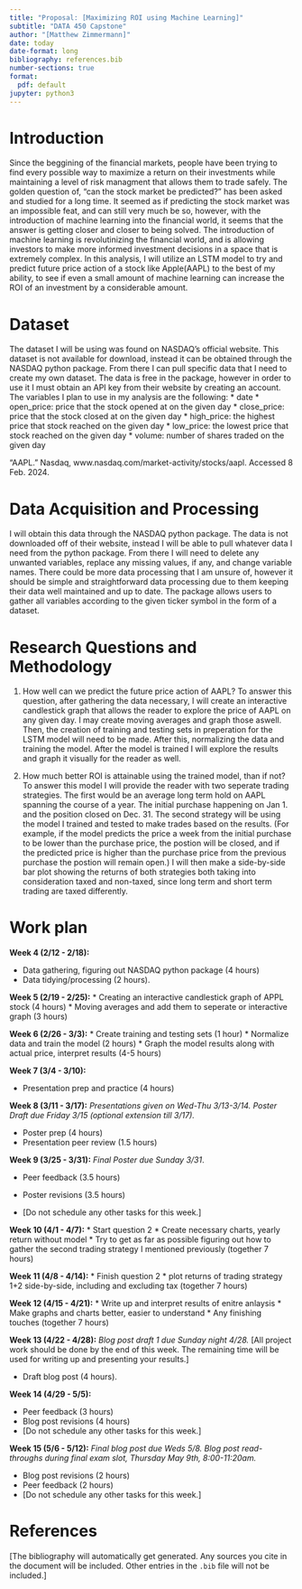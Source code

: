 ```yaml
---
title: "Proposal: [Maximizing ROI using Machine Learning]"
subtitle: "DATA 450 Capstone"
author: "[Matthew Zimmermann]"
date: today
date-format: long
bibliography: references.bib
number-sections: true
format:
  pdf: default
jupyter: python3
---
```


# Introduction

Since the beggining of the financial markets, people have been trying to find every possible way to maximize a return on their investments while maintaining a level of risk managment that allows them to trade safely. The golden question of, "can the stock market be predicted?" has been asked and studied for a long time. It seemed as if predicting the stock market was an impossible feat, and can still very much be so, however, with the introduction of machine learning into the financial world, it seems that the answer is getting closer and closer to being solved. The introduction of machine learning is revolutinizing the financial world, and is allowing investors to make more informed investment decisions in a space that is extremely complex. In this analysis, I will utilize an LSTM model to try and predict future price action of a stock like Apple(AAPL) to the best of my ability, to see if even a small amount of machine learning can increase the ROI of an investment by a considerable amount.

# Dataset

The dataset I will be using was found on NASDAQ's official website. This dataset is not available for download, instead it can be obtained through the NASDAQ python package. From there I can pull specific data that I need to create my own dataset. The data is free in the package, however in order to use it I must obtain an API key from their website by creating an account. The variables I plan to use in my analysis are the following:
* date
* open_price: price that the stock opened at on the given day
* close_price: price that the stock closed at on the given day
* high_price: the highest price that stock reached on the given day
* low_price: the lowest price that stock reached on the given day
* volume: number of shares traded on the given day

“AAPL.” Nasdaq, www.nasdaq.com/market-activity/stocks/aapl. Accessed 8 Feb. 2024. 

# Data Acquisition and Processing

I will obtain this data through the NASDAQ python package. The data is not downloaded off of their website, instead I will be able to pull whatever data I need from the python package. From there I will need to delete any unwanted variables, replace any missing values, if any, and change variable names. There could be more data processing that I am unsure of, however it should be simple and straightforward data processing due to them keeping their data well maintained and up to date. The package allows users to gather all variables according to the given ticker symbol in the form of a dataset. 

# Research Questions and Methodology

1. How well can we predict the future price action of AAPL? To answer this question, after gathering the data necessary, I will create an interactive candlestick graph that allows the reader to explore the price of AAPL on any given day. I may create moving averages and graph those aswell. Then, the creation of training and testing sets in preperation for the LSTM model will need to be made. After this, normalizing the data and training the model. After the model is trained I will explore the results and graph it visually for the reader as well.

2. How much better ROI is attainable using the trained model, than if not? To answer this model I will provide the reader with two seperate trading strategies. The first would be an average long term hold on AAPL spanning the course of a year. The initial purchase happening on Jan 1. and the position closed on Dec. 31. The second strategy will be using the model I trained and tested to make trades based on the results. (For example, if the model predicts the price a week from the initial purchase to be lower than the purchase price, the postion will be closed, and if the predicted price is higher than the purchase price from the previous purchase the postion will remain open.) I will then make a side-by-side bar plot showing the returns of both strategies both taking into consideration taxed and non-taxed, since long term and short term trading are taxed differently.

# Work plan

**Week 4 (2/12 - 2/18):**

* Data gathering, figuring out NASDAQ python package (4 hours)
* Data tidying/processing (2 hours).

**Week 5 (2/19 - 2/25):**
* Creating an interactive candlestick graph of APPL stock (4 hours)
* Moving averages and add them to seperate or interactive graph (3 hours)

**Week 6 (2/26 - 3/3):**
* Create training and testing sets (1 hour)
* Normalize data and train the model (2 hours)
* Graph the model results along with actual price, interpret results (4-5 hours)

**Week 7 (3/4 - 3/10):**

* Presentation prep and practice (4 hours)

**Week 8 (3/11 - 3/17):** *Presentations given on Wed-Thu 3/13-3/14. Poster Draft due Friday 3/15 (optional extension till 3/17).*

* Poster prep (4 hours)
* Presentation peer review (1.5 hours)

**Week 9 (3/25 - 3/31):** *Final Poster due Sunday 3/31*.

* Peer feedback (3.5 hours)

* Poster revisions (3.5 hours)

* [Do not schedule any other tasks for this week.]

**Week 10 (4/1 - 4/7):** 
* Start question 2
* Create necessary charts, yearly return without model
* Try to get as far as possible figuring out how to gather the second trading strategy I mentioned previously (together 7 hours)

**Week 11 (4/8 - 4/14):**
* Finish question 2
* plot returns of trading strategy 1+2 side-by-side, including and excluding tax (together 7 hours)


**Week 12 (4/15 - 4/21):**
* Write up and interpret results of enitre anlaysis
* Make graphs and charts better, easier to understand
* Any finishing touches (together 7 hours)

**Week 13 (4/22 - 4/28):** *Blog post draft 1 due Sunday night 4/28.*
[All project work should be done by the end of this 
week. The remaining time will be used for writing up and presenting your results.]

* Draft blog post (4 hours).

**Week 14 (4/29 - 5/5):**

* Peer feedback (3 hours)
* Blog post revisions (4 hours)
* [Do not schedule any other tasks for this week.]

**Week 15 (5/6 - 5/12):**  *Final blog post due Weds 5/8. Blog post read-throughs during final exam slot, Thursday May 9th, 8:00-11:20am.*

* Blog post revisions (2 hours)
* Peer feedback (2 hours)
* [Do not schedule any other tasks for this week.]

# References

[The bibliography will automatically get generated. Any sources you
cite in the document will be included. Other entries in the `.bib` file
will not be included.]